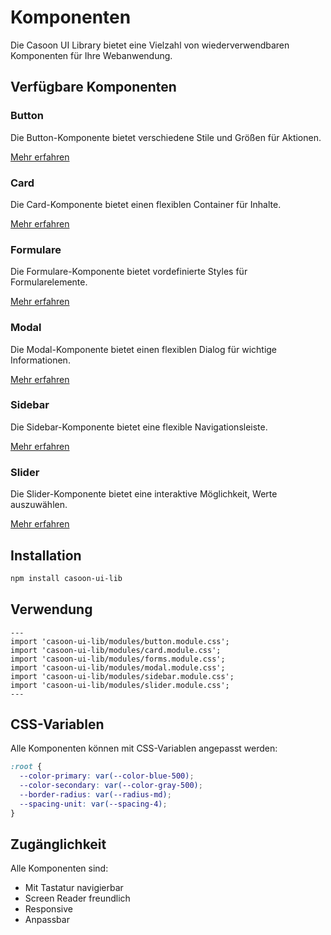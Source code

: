 # Komponenten

Die Casoon UI Library bietet eine Vielzahl von wiederverwendbaren Komponenten für Ihre Webanwendung.

## Verfügbare Komponenten

### Button

Die Button-Komponente bietet verschiedene Stile und Größen für Aktionen.

[Mehr erfahren](/components/button)

### Card

Die Card-Komponente bietet einen flexiblen Container für Inhalte.

[Mehr erfahren](/components/card)

### Formulare

Die Formulare-Komponente bietet vordefinierte Styles für Formularelemente.

[Mehr erfahren](/components/forms)

### Modal

Die Modal-Komponente bietet einen flexiblen Dialog für wichtige Informationen.

[Mehr erfahren](/components/modal)

### Sidebar

Die Sidebar-Komponente bietet eine flexible Navigationsleiste.

[Mehr erfahren](/components/sidebar)

### Slider

Die Slider-Komponente bietet eine interaktive Möglichkeit, Werte auszuwählen.

[Mehr erfahren](/components/slider)

## Installation

```bash
npm install casoon-ui-lib
```

## Verwendung

```astro
---
import 'casoon-ui-lib/modules/button.module.css';
import 'casoon-ui-lib/modules/card.module.css';
import 'casoon-ui-lib/modules/forms.module.css';
import 'casoon-ui-lib/modules/modal.module.css';
import 'casoon-ui-lib/modules/sidebar.module.css';
import 'casoon-ui-lib/modules/slider.module.css';
---
```

## CSS-Variablen

Alle Komponenten können mit CSS-Variablen angepasst werden:

```css
:root {
  --color-primary: var(--color-blue-500);
  --color-secondary: var(--color-gray-500);
  --border-radius: var(--radius-md);
  --spacing-unit: var(--spacing-4);
}
```

## Zugänglichkeit

Alle Komponenten sind:
- Mit Tastatur navigierbar
- Screen Reader freundlich
- Responsive
- Anpassbar 